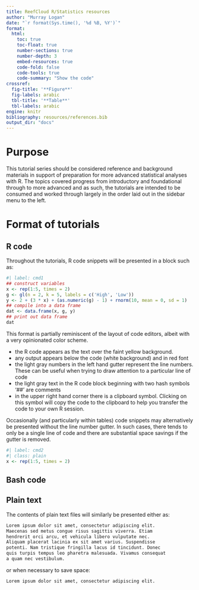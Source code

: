 ```yaml
---
title: ReefCloud R/Statistics resources 
author: "Murray Logan"
date: "`r format(Sys.time(), '%d %B, %Y')`"
format: 
  html:
    toc: true
    toc-float: true
    number-sections: true
    number-depth: 3
    embed-resources: true
    code-fold: false
    code-tools: true
    code-summary: "Show the code"
crossref:
  fig-title: '**Figure**'
  fig-labels: arabic
  tbl-title: '**Table**'
  tbl-labels: arabic
engine: knitr
bibliography: resources/references.bib
output_dir: "docs"
---
```


# Purpose

This tutorial series should be considered reference and background
materials in support of preparation for more advanced statistical
analyses with R. The topics covered progress from introductory and
foundational through to more advanced and as such, the tutorials are
intended to be consumed and worked through largely in the order laid
out in the sidebar menu to the left.

# Format of tutorials 

## R code
Throughout the tutorials, R code snippets will be presented in a block such as:

```r
#| label: cmd1
## construct variables
x <- rep(1:5, times = 2)
g <- gl(n = 2, k = 5, labels = c('High', 'Low'))
y <- 2 + (3 * x) + (as.numeric(g) - 1) + rnorm(10, mean = 0, sd = 1)
## compile into a data frame
dat <- data.frame(x, g, y)
## print out data frame
dat
```

This format is partially reminiscent of the layout of code editors,
albeit with a very opinionated color scheme.

- the R code appears as the text over the faint yellow background.
- any output appears below the code (white background) and in red font
- the light gray numbers in the left hand gutter represent the line
  numbers. These can be useful when trying to draw attention to a
  particular line of code
- the light gray text in the R code block beginning with two hash
  symbols '##' are comments
- in the upper right hand corner there is a clipboard symbol. Clicking
  on this symbol will copy the code to the clipboard to help you
  transfer the code to your own R session.

Occasionally (and particularly within tables) code snippets may
alternatively be presented without the line number gutter. In such
cases, there tends to only be a single line of code and there are
substantial space savings if the gutter is removed.

```r
#| label: cmd2
#| class: plain
x <- rep(1:5, times = 2)
```


## Bash code

## Plain text

The contents of plain text files will similarly be presented either as:

```txt
Lorem ipsum dolor sit amet, consectetur adipiscing elit. 
Maecenas sed metus congue risus sagittis viverra. Etiam 
hendrerit orci arcu, et vehicula libero vulputate nec. 
Aliquam placerat lacinia ex sit amet varius. Suspendisse 
potenti. Nam tristique fringilla lacus id tincidunt. Donec 
quis turpis tempus leo pharetra malesuada. Vivamus consequat 
a quam nec vestibulum.
```

or when necessary to save space:

```txt
Lorem ipsum dolor sit amet, consectetur adipiscing elit. 
```


